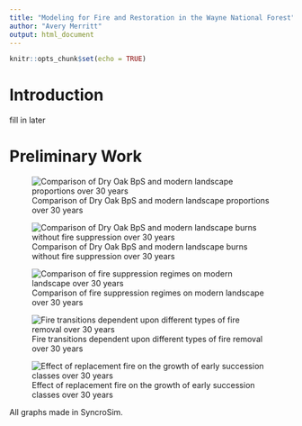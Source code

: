```yaml
---
title: "Modeling for Fire and Restoration in the Wayne National Forest"
author: "Avery Merritt"
output: html_document
---
```


```r
knitr::opts_chunk$set(echo = TRUE)
```

# Introduction

fill in later

\newpage

# Preliminary Work

![Comparison of Dry Oak BpS and modern landscape proportions over 30 years](RMDImages/bpsvsmodern.png)

![Comparison of Dry Oak BpS and modern landscape burns without fire suppression over 30 years](RMDImages/bpsvsmodernFire.png)

![Comparison of fire suppression regimes on modern landscape over 30 years](RMDImages/0 .5 1 fire.png)

![Fire transitions dependent upon different types of fire removal over 30 years](RMDImages/fireequilibrium.png)

![Effect of replacement fire on the growth of early succession classes over 30 years](RMDImages/replacement fire.png)



All graphs made in SyncroSim.
